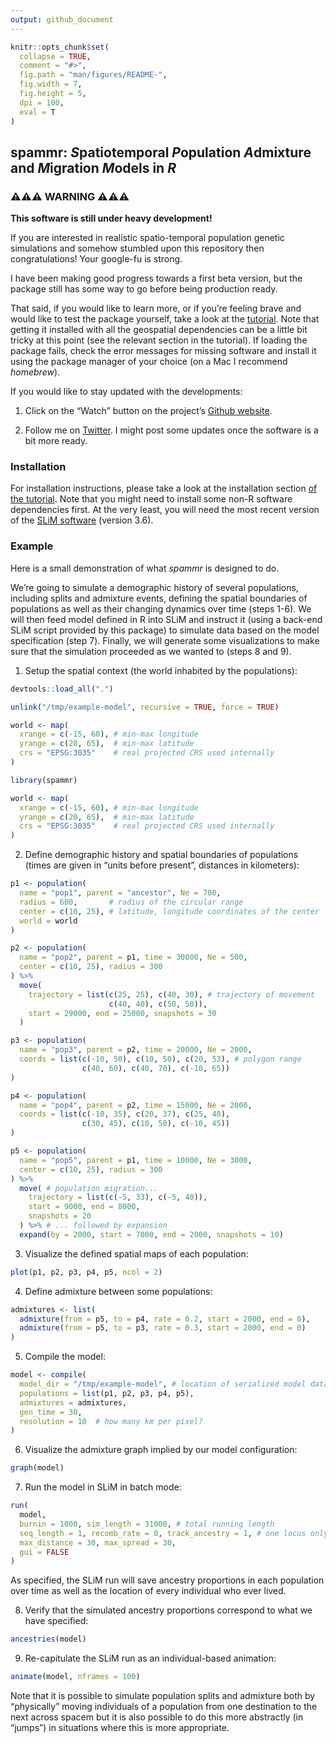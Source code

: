 ```yaml
---
output: github_document
---
```


<!-- README.md is generated from README.Rmd. Edit that file instead. -->

```r
knitr::opts_chunk$set(
  collapse = TRUE,
  comment = "#>",
  fig.path = "man/figures/README-",
  fig.width = 7,
  fig.height = 5,
  dpi = 100,
  eval = T
)
```

## spammr: *S*patiotemporal *P*opulation *A*dmixture and *M*igration *M*odels in *R*

### ⚠️⚠️⚠️ WARNING ⚠️⚠️⚠️

**This software is still under heavy development!**

If you are interested in realistic spatio-temporal population genetic
simulations and somehow stumbled upon this repository then
congratulations! Your google-fu is strong.

I have been making good progress towards a first beta version, but the
package still has some way to go before being production ready.

That said, if you would like to learn more, or if you're feeling brave
and would like to test the package yourself, take a look at the
[tutorial](https://bodkan.net/spammr/articles/tutorial.html). Note
that getting it installed with all the geospatial dependencies can be
a little bit tricky at this point (see the relevant section in the
tutorial). If loading the package fails, check the error messages for
missing software and install it using the package manager of your
choice (on a Mac I recommend _homebrew_).

If you would like to stay updated with the developments:

1. Click on the "Watch" button on the project's [Github
website](https://www.github.com/bodkan/spammr).

2. Follow me on [Twitter](https://www.twitter.com/fleventy5). I might
post some updates once the software is a bit more ready.

### Installation

For installation instructions, please take a look at the installation
section [of the
tutorial](https://bodkan.net/spammr/articles/tutorial.html#installation-and-setup-1). Note
that you might need to install some non-R software dependencies first. At the very least, you will need the most recent version of the [SLiM software](https://messerlab.org/slim/) (version 3.6).

### Example

Here is a small demonstration of what _spammr_ is designed to do.

We're going to simulate a demographic history of several populations,
including splits and admixture events, defining the spatial boundaries
of populations as well as their changing dynamics over time (steps
1-6). We will then feed model defined in R into SLiM and instruct it (using a back-end SLiM script provided by this package) to simulate
data based on the model specification (step 7). Finally, we will
generate some visualizations to make sure that the simulation proceeded
as we wanted to (steps 8 and 9).

1. Setup the spatial context (the world inhabited by the populations):

```r
devtools::load_all(".")

unlink("/tmp/example-model", recursive = TRUE, force = TRUE)

world <- map(
  xrange = c(-15, 60), # min-max longitude
  yrange = c(20, 65),  # min-max latitude
  crs = "EPSG:3035"    # real projected CRS used internally
)
```

```r
library(spammr)

world <- map(
  xrange = c(-15, 60), # min-max longitude
  yrange = c(20, 65),  # min-max latitude
  crs = "EPSG:3035"    # real projected CRS used internally
)
```

2. Define demographic history and spatial boundaries of populations
(times are given in "units before present", distances in kilometers):

```r
p1 <- population(
  name = "pop1", parent = "ancestor", Ne = 700,
  radius = 600,       # radius of the circular range
  center = c(10, 25), # latitude, longitude coordinates of the center
  world = world
)

p2 <- population(
  name = "pop2", parent = p1, time = 30000, Ne = 500,
  center = c(10, 25), radius = 300
) %>%
  move(
    trajectory = list(c(25, 25), c(40, 30), # trajectory of movement
                      c(40, 40), c(50, 50)),
    start = 29000, end = 25000, snapshots = 30
  )

p3 <- population(
  name = "pop3", parent = p2, time = 20000, Ne = 2000,
  coords = list(c(-10, 50), c(10, 50), c(20, 53), # polygon range
                c(40, 60), c(40, 70), c(-10, 65))
)

p4 <- population(
  name = "pop4", parent = p2, time = 15000, Ne = 2000,
  coords = list(c(-10, 35), c(20, 37), c(25, 40),
                c(30, 45), c(10, 50), c(-10, 45))
)

p5 <- population(
  name = "pop5", parent = p1, time = 10000, Ne = 3000,
  center = c(10, 25), radius = 300
) %>%
  move( # population migration...
    trajectory = list(c(-5, 33), c(-5, 40)),
    start = 9000, end = 8000,
    snapshots = 20
  ) %>% # ... followed by expansion
  expand(by = 2000, start = 7000, end = 2000, snapshots = 10)
```

3. Visualize the defined spatial maps of each population:

```r
plot(p1, p2, p3, p4, p5, ncol = 2)
```

4. Define admixture between some populations:

```r
admixtures <- list(
  admixture(from = p5, to = p4, rate = 0.2, start = 2000, end = 0),
  admixture(from = p5, to = p3, rate = 0.3, start = 2000, end = 0)
)
```

5. Compile the model:

```r
model <- compile(
  model_dir = "/tmp/example-model", # location of serialized model data
  populations = list(p1, p2, p3, p4, p5),
  admixtures = admixtures,
  gen_time = 30,
  resolution = 10  # how many km per pixel?
)
```

6. Visualize the admixture graph implied by our model configuration:

```r
graph(model)
```

7. Run the model in SLiM in batch mode:
   
```r
run(
  model,
  burnin = 1000, sim_length = 31000, # total running length
  seq_length = 1, recomb_rate = 0, track_ancestry = 1, # one locus only
  max_distance = 30, max_spread = 30,
  gui = FALSE
)
```

As specified, the SLiM run will save ancestry proportions in each population over time as well as the location of every individual who ever lived.

8. Verify that the simulated ancestry proportions correspond to what we have specified:

```r
ancestries(model)
```

9. Re-capitulate the SLiM run as an individual-based animation:

```r
animate(model, nframes = 100)
```

Note that it is possible to simulate population splits and admixture
both by "physically" moving individuals of a population from one
destination to the next across spacem but it is also possible to do
this more abstractly (in "jumps") in situations where this is more
appropriate.
